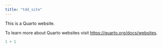 ```yaml
---
title: "tdd_site"
---
```


This is a Quarto website.

To learn more about Quarto websites visit <https://quarto.org/docs/websites>.

```r
1 + 1
```
